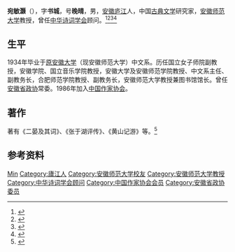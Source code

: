 '''宛敏灏'''（{{bd|1906年||1994年|}}），字'''书城'''，号'''晚晴'''，男，[[安徽|安徽]][[庐江|庐江]]人，中国[[古典文学|古典文学]]研究家，[[安徽师范大学|安徽师范大学]]教授，曾任[[中华诗词学会|中华诗词学会]]顾问。<ref>{{Cite book|title=中国当代文化名人小传|author=伍杰主编; 崔运玺, 王伟华, 周昌喜副主编|publisher=辽宁人民出版社|year=1993|isbn=9787205022938|location=沈阳|pages=}}</ref><ref>{{Cite book|title=中国近现代人物别名词典|author=徐为民编|publisher=沈阳出版社|year=1993|isbn=|location=沈阳|pages=}}</ref><ref>{{Cite book|title=唐宋词百科大辞典|author=王洪总主编|publisher=学苑出版社|year=1990|isbn=|location=北京|pages=}}</ref><ref>{{Cite book|title=宋词大辞典|author=张高宽, 王玉哲, 王连生等主编|publisher=辽宁人民出版社|year=1990|isbn=|location=沈阳|pages=}}</ref>

== 生平 ==
1934年毕业于[[安徽师范大学#省立安徽大学时期（1928年4月-1939年8月）|原安徽大学]]（现安徽师范大学）中文系。历任国立女子师院副教授，安徽学院、国立音乐学院教授，安徽大学及安徽师范学院教授、中文系主任、副教务长，合肥师范学院教授、副教务长，安徽师范大学教授兼图书馆馆长。曾任[[安徽省政协|安徽省政协]]常委。1986年加入[[中国作家协会|中国作家协会]]。

== 著作 ==
著有《二晏及其词》、《张于湖评传》、《黄山记游》等。<ref>{{cite web|url=http://www.chinawriter.com.cn/n1/2016/0627/c404950-28494600.html|title=会员辞典 宛敏灏|publisher=中国作家网|accessdate=2021-06-13|archive-date=2021-06-13|archive-url=https://web.archive.org/web/20210613055701/http://www.chinawriter.com.cn/n1/2016/0627/c404950-28494600.html|dead-url=no}}</ref>

== 参考资料 ==
{{reflist}}

{{Navboxes
| title  = 宛敏灏在[[中华诗词学会|中华诗词学会]]的职务
| list1  =
{{中华诗词学会第一届理事会}}
}}

{{Authority control}}
{{DEFAULTSORT:Wan宛}}
[[Category:宛姓|Min]]
[[Category:廬江人|Category:廬江人]]
[[Category:安徽师范大学校友|Category:安徽师范大学校友]]
[[Category:安徽师范大学教授|Category:安徽师范大学教授]]
[[Category:中华诗词学会顾问|Category:中华诗词学会顾问]]
[[Category:中国作家协会会员|Category:中国作家协会会员]]
[[Category:安徽省政协委员|Category:安徽省政协委员]]

{{中国人物小作品}}